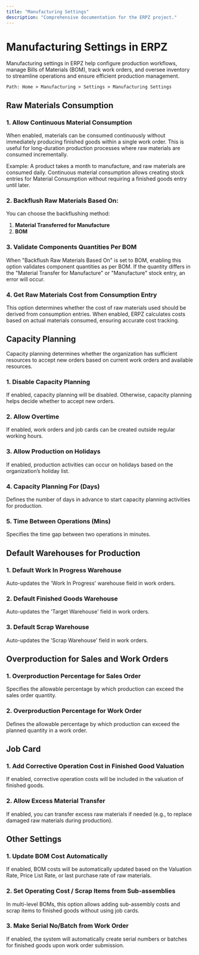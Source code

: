 ```yaml
---
title: "Manufacturing Settings"
description: "Comprehensive documentation for the ERPZ project."
---
```



# Manufacturing Settings in ERPZ

Manufacturing settings in ERPZ help configure production workflows, manage Bills of Materials (BOM), track work orders, and oversee inventory to streamline operations and ensure efficient production management.


`Path: Home > Manufacturing > Settings > Manufacturing Settings`


## Raw Materials Consumption

### 1. Allow Continuous Material Consumption
When enabled, materials can be consumed continuously without immediately producing finished goods within a single work order. This is useful for long-duration production processes where raw materials are consumed incrementally.

Example: A product takes a month to manufacture, and raw materials are consumed daily. Continuous material consumption allows creating stock entries for Material Consumption without requiring a finished goods entry until later.

### 2. Backflush Raw Materials Based On:
You can choose the backflushing method:
1. **Material Transferred for Manufacture**
2. **BOM**

### 3. Validate Components Quantities Per BOM
When "Backflush Raw Materials Based On" is set to BOM, enabling this option validates component quantities as per BOM. If the quantity differs in the "Material Transfer for Manufacture" or "Manufacture" stock entry, an error will occur.

### 4. Get Raw Materials Cost from Consumption Entry
This option determines whether the cost of raw materials used should be derived from consumption entries. When enabled, ERPZ calculates costs based on actual materials consumed, ensuring accurate cost tracking.

## Capacity Planning

Capacity planning determines whether the organization has sufficient resources to accept new orders based on current work orders and available resources.

### 1. Disable Capacity Planning
If enabled, capacity planning will be disabled. Otherwise, capacity planning helps decide whether to accept new orders.

### 2. Allow Overtime
If enabled, work orders and job cards can be created outside regular working hours.

### 3. Allow Production on Holidays
If enabled, production activities can occur on holidays based on the organization’s holiday list.

### 4. Capacity Planning For (Days)
Defines the number of days in advance to start capacity planning activities for production.

### 5. Time Between Operations (Mins)
Specifies the time gap between two operations in minutes.

## Default Warehouses for Production

### 1. Default Work In Progress Warehouse
Auto-updates the 'Work In Progress' warehouse field in work orders.

### 2. Default Finished Goods Warehouse
Auto-updates the 'Target Warehouse' field in work orders.

### 3. Default Scrap Warehouse
Auto-updates the 'Scrap Warehouse' field in work orders.

## Overproduction for Sales and Work Orders

### 1. Overproduction Percentage for Sales Order
Specifies the allowable percentage by which production can exceed the sales order quantity.

### 2. Overproduction Percentage for Work Order
Defines the allowable percentage by which production can exceed the planned quantity in a work order.

## Job Card

### 1. Add Corrective Operation Cost in Finished Good Valuation
If enabled, corrective operation costs will be included in the valuation of finished goods.

### 2. Allow Excess Material Transfer
If enabled, you can transfer excess raw materials if needed (e.g., to replace damaged raw materials during production).

## Other Settings

### 1. Update BOM Cost Automatically
If enabled, BOM costs will be automatically updated based on the Valuation Rate, Price List Rate, or last purchase rate of raw materials.

### 2. Set Operating Cost / Scrap Items from Sub-assemblies
In multi-level BOMs, this option allows adding sub-assembly costs and scrap items to finished goods without using job cards.

### 3. Make Serial No/Batch from Work Order
If enabled, the system will automatically create serial numbers or batches for finished goods upon work order submission.
